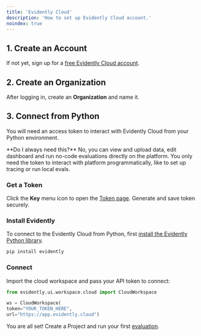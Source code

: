 ```yaml
---
title: 'Evidently Cloud'
description: 'How to set up Evidently Cloud account.'
noindex: true
---
```


## 1. Create an Account

If not yet, sign up for a [free Evidently Cloud account](https://app.evidently.cloud/signup).

## 2. Create an Organization

After logging in, create an **Organization** and name it.

## 3. Connect from Python

You will need an access token to interact with Evidently Cloud from your Python environment.

<Note>
  **Do I always need this?** No, you can view and upload data, edit dashboard and run no-code evaluations directly on the platform. You only need the token to interact with platform programmatically, like to set up tracing or run local evals.
</Note>

### Get a Token

Click the **Key** menu icon to open the [Token page](https://app.evidently.cloud/token). Generate and save token securely.

### Install Evidently

To connect to the Evidently Cloud from Python, first [install the Evidently Python library](/docs/setup/installation).

```python
pip install evidently
```

### Connect

Import the cloud workspace and pass your API token to connect:

```python
from evidently.ui.workspace.cloud import CloudWorkspace

ws = CloudWorkspace(
token="YOUR_TOKEN_HERE",
url="https://app.evidently.cloud")
```

You are all set! Create a Project and run your first [evaluation](/quickstart_llm).
